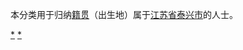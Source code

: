 {{Catnav|頁面分類|各種主題的頁面分類|依中国各省来作的分类|各地中国人|江苏人|泰州人}}
{{Catnav|頁面分類|人物|各國人物|中国人|各地中国人|江苏人|泰州人}}

本分类用于归纳[[籍贯|籍贯]]（出生地）属于[[江苏省|江苏省]][[泰兴市|泰兴市]]的人士。

[[Category:泰州人|*]]
[[Category:泰兴市|*]]